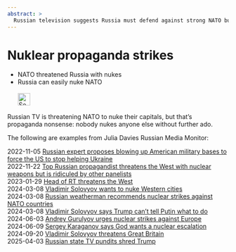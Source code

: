 ```yaml
---
abstract: > 
  Russian television suggests Russia must defend against strong NATO but can easily nuke NATO capitals. What?
---
```


# Nuklear propaganda strikes  {#sec-nukes-propaganda}

::: {.callout-caution title="Myth"}
- NATO threatened Russia with nukes
- Russia can easily nuke NATO
[<br></br>![Search for topic in EUvsDisinfo](../all_common_img/EUvsDisinfo_400x240.jpg){height=2em}](https://euvsdisinfo.eu/disinformation-cases/?text=(nato%7Cus)%20(nukes%7Cnuclear)%20russia&sort=relevance)
:::

::: {.callout-tip title="Truth"}
Russian TV is threatening NATO to nuke their capitals, but that's propaganda nonsense: nobody nukes anyone else without further ado.
:::

The following are examples from Julia Davies Russian Media Monitor:

2022-11-05 [Russian expert proposes blowing up American military bases to force the US to stop helping Ukraine](https://www.youtube.com/watch?v=_G_StvTvCEQ)  
2022-11-22 [Top Russian propagandist threatens the West with nuclear weapons but is ridiculed by other panelists](https://www.youtube.com/watch?v=vVlYcK26ozk)  
2023-01-29 [Head of RT threatens the West](https://www.youtube.com/watch?v=Dk8d2RFuciQ)  
2024-03-08 [Vladimir Solovyov wants to nuke Western cities](https://www.youtube.com/watch?v=FjHWsGAlcMI)  
2024-03-08 [Russian weatherman recommends nuclear strikes against NATO countries](https://www.youtube.com/watch?v=b9OFurjTIuo)  
2024-03-08 [Vladimir Solovyov says Trump can't tell Putin what to do](https://www.youtube.com/watch?v=5lIYFvRDxwc)  
2024-06-03 [Andrey Gurulyov urges nuclear strikes against Europe](https://www.youtube.com/watch?v=mPGdRr_uEPc)  
2024-06-09 [Sergey Karaganov says God wants a nuclear escalation](https://www.youtube.com/watch?v=LmTM6ciilGY)  
2024-09-20 [Vladimir Solovyov threatens Great Britain](https://www.youtube.com/watch?v=dMfCXFHkUvw)  
2025-04-03 [Russian state TV pundits shred Trump](https://www.youtube.com/watch?v=FKXxNN9VCpU)  
